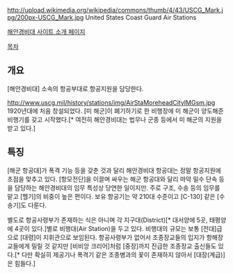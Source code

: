 http://upload.wikimedia.org/wikipedia/commons/thumb/4/43/USCG_Mark.jpg/200px-USCG_Mark.jpg
United States Coast Guard Air Stations

[http://www.uscg.mil/history/stations/CG_Air_Station_Index.asp 해안경비대 사이트 소개 페이지]

[[목차]]
== 개요 ==
[해안경비대] 소속의 항공부대로 항공지원을 담당한다.

http://www.uscg.mil/history/stations/img/AirStaMoreheadCityIMGsm.jpg
1920년대에 처음 창설되었다. [미 해군]이 폐기하기로 한 비행장에 미 해군이 양도해준 비행기를 갖고 시작했다.[* 여전히 해안경비대는 법무나 군종 등에서 미 해군의 지원을 받고 있다.]
== 특징 ==
[해군 항공대]가 폭격 기능 등을 갖춘 것과 달리 해안경비대 항공대는 정말 항공지원에 초점을 맞추고 있다. [항모전단]을 이끌며 싸우는 해군 항공대와 달리 마약 밀수 단속 등을 담당하는 해안경비대의 임무 특성상 당연한 일이지만. 주로 구조, 수송 등의 임무를 맡고 [헬기]의 비중이 높은 편이다. 보유 항공기는 약 210대 수준이고 [C-130] 같은 [수송기]도 다룬다.

별도로 항공사령부가 존재하는 식은 아니며 각 지구대(District)[* 대서양에 5곳, 태평양에 4곳이 있다.]별로 비행대(Air Station)을 두고 있다. 비행대의 규모는 보통 [전대]급으로 [대령]이 지휘관으로 보임된다. 항공사령부가 없어서 조종장교들의 입지가 항해장교들에게 밀릴 것 같지만 [비비앙 크리어]처럼 [중장]까지 진급한 조종장교 출신들도 있다.[* 다만 확실히 제공기나 폭격기 같은 조종병과의 꽃이 존재하지 않아서 [대장(계급)]은 힘들다.]
